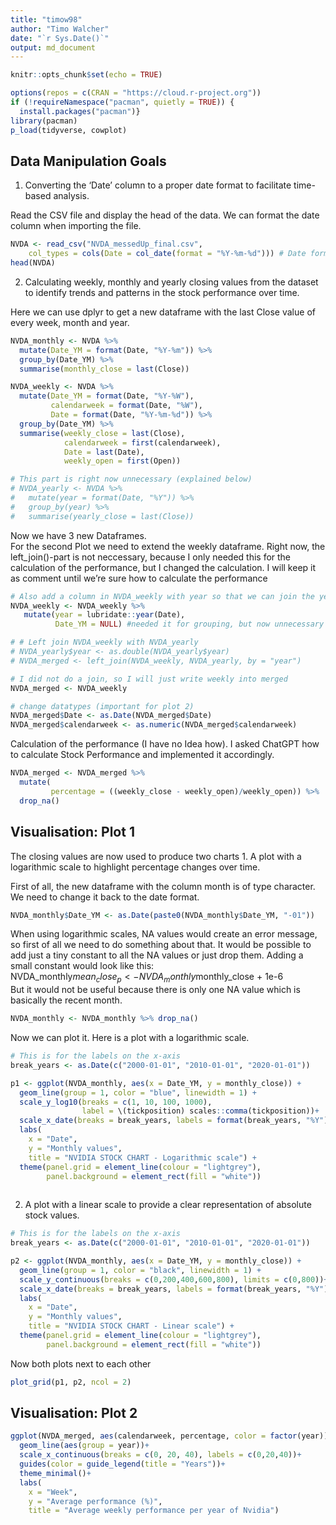 ```yaml
---
title: "timow98"
author: "Timo Walcher"
date: "`r Sys.Date()`"
output: md_document
---
```


```r
knitr::opts_chunk$set(echo = TRUE)

options(repos = c(CRAN = "https://cloud.r-project.org"))
if (!requireNamespace("pacman", quietly = TRUE)) {
  install.packages("pacman")} 
library(pacman)
p_load(tidyverse, cowplot)
```

## Data Manipulation Goals
1. Converting the ‘Date’ column to a proper date format to facilitate time-based analysis. 
  
Read the CSV file and display the head of the data. We can format the date column when importing the file.
```r
NVDA <- read_csv("NVDA_messedUp_final.csv", 
    col_types = cols(Date = col_date(format = "%Y-%m-%d"))) # Date format
head(NVDA)
```
2. Calculating weekly, monthly and yearly closing values from the dataset to identify trends and patterns in the stock performance over time.

Here we can use dplyr to get a new dataframe with the last Close value of every week, month and year.
```r
NVDA_monthly <- NVDA %>%
  mutate(Date_YM = format(Date, "%Y-%m")) %>%
  group_by(Date_YM) %>%
  summarise(monthly_close = last(Close))

NVDA_weekly <- NVDA %>%
  mutate(Date_YM = format(Date, "%Y-%W"),
         calendarweek = format(Date, "%W"),
         Date = format(Date, "%Y-%m-%d")) %>%
  group_by(Date_YM) %>%
  summarise(weekly_close = last(Close),
            calendarweek = first(calendarweek),
            Date = last(Date),
            weekly_open = first(Open))

# This part is right now unnecessary (explained below)
# NVDA_yearly <- NVDA %>%
#   mutate(year = format(Date, "%Y")) %>%
#   group_by(year) %>%
#   summarise(yearly_close = last(Close))

```
Now we have 3 new Dataframes.  
For the second Plot we need to extend the weekly dataframe. Right now, the left_join()-part is not neccessary, because I only needed this for the calculation of the performance, but I changed the calculation. I will keep it as comment until we're sure how to calculate the performance
```r
# Also add a column in NVDA_weekly with year so that we can join the yearly dataframe
NVDA_weekly <- NVDA_weekly %>%
   mutate(year = lubridate::year(Date),
          Date_YM = NULL) #needed it for grouping, but now unnecessary

# # Left join NVDA_weekly with NVDA_yearly
# NVDA_yearly$year <- as.double(NVDA_yearly$year)
# NVDA_merged <- left_join(NVDA_weekly, NVDA_yearly, by = "year")

# I did not do a join, so I will just write weekly into merged
NVDA_merged <- NVDA_weekly

# change datatypes (important for plot 2)
NVDA_merged$Date <- as.Date(NVDA_merged$Date)
NVDA_merged$calendarweek <- as.numeric(NVDA_merged$calendarweek)
```

Calculation of the performance (I have no Idea how). I asked ChatGPT how to calculate Stock Performance and implemented it accordingly.
```r
NVDA_merged <- NVDA_merged %>%
  mutate(
         percentage = ((weekly_close - weekly_open)/weekly_open)) %>%  
  drop_na()

```

## Visualisation: Plot 1
The closing values are now used to produce two charts
1. A plot with a logarithmic scale to highlight percentage changes over time.

First of all, the new dataframe with the column month is of type character. We need to change it back to the date format.
```r
NVDA_monthly$Date_YM <- as.Date(paste0(NVDA_monthly$Date_YM, "-01"))
```

When using logarithmic scales, NA values would create an error message, so first of all we need to do something about that. It would be possible to add just a tiny constant to all the NA values or just drop them. Adding a small constant would look like this:  
NVDA_monthly$mean_close_p <- NVDA_monthly$monthly_close + 1e-6  
But it would not be useful because there is only one NA value which is basically the recent month.
```r
NVDA_monthly <- NVDA_monthly %>% drop_na()
```

Now we can plot it. Here is a plot with a logarithmic scale.
```r
# This is for the labels on the x-axis
break_years <- as.Date(c("2000-01-01", "2010-01-01", "2020-01-01"))

p1 <- ggplot(NVDA_monthly, aes(x = Date_YM, y = monthly_close)) +
  geom_line(group = 1, color = "blue", linewidth = 1) +
  scale_y_log10(breaks = c(1, 10, 100, 1000), 
                label = \(tickposition) scales::comma(tickposition))+
  scale_x_date(breaks = break_years, labels = format(break_years, "%Y"), date_labels = "%Y") +
  labs(
    x = "Date",
    y = "Monthly values",
    title = "NVIDIA STOCK CHART - Logarithmic scale") +
  theme(panel.grid = element_line(colour = "lightgrey"),
        panel.background = element_rect(fill = "white"))
  
```

2. A plot with a linear scale to provide a clear representation of absolute stock values.
```r
# This is for the labels on the x-axis
break_years <- as.Date(c("2000-01-01", "2010-01-01", "2020-01-01"))

p2 <- ggplot(NVDA_monthly, aes(x = Date_YM, y = monthly_close)) +
  geom_line(group = 1, color = "black", linewidth = 1) +
  scale_y_continuous(breaks = c(0,200,400,600,800), limits = c(0,800))+
  scale_x_date(breaks = break_years, labels = format(break_years, "%Y"), date_labels = "%Y") +
  labs(
    x = "Date",
    y = "Monthly values",
    title = "NVIDIA STOCK CHART - Linear scale") +
  theme(panel.grid = element_line(colour = "lightgrey"),
        panel.background = element_rect(fill = "white"))
```
Now both plots next to each other
```r
plot_grid(p1, p2, ncol = 2)
```

## Visualisation: Plot 2
```r
ggplot(NVDA_merged, aes(calendarweek, percentage, color = factor(year)))+
  geom_line(aes(group = year))+
  scale_x_continuous(breaks = c(0, 20, 40), labels = c(0,20,40))+
  guides(color = guide_legend(title = "Years"))+
  theme_minimal()+
  labs(
    x = "Week",
    y = "Average performance (%)",
    title = "Average weekly performance per year of Nvidia")

```
